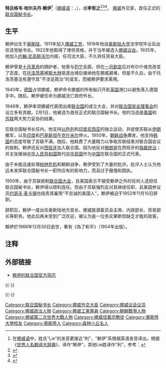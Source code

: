 {{Infobox Politician | name=特吕格韦·赖伊<br />{{lang|no|Trygve Lie}}
| country=[[挪威|挪威]]
| image=Trygve Lie 1938.jpg
| office        = [[File:Emblem_of_the_United_Nations.svg|22px]]  第1任[[联合国秘书长|联合国秘书长]]
| term_start    = 1946年2月2日
| term_end      = 1952年11月10日
| predecessor   = [[格拉德温·杰布|格拉德温·杰布]]（代理）
| successor     = [[达格·哈马舍尔德|达格·哈马舍尔德]]
| birth_date    = {{birth date|1896|7|16|mf=y}}
| birth_place   = [[瑞典-挪威|瑞典-挪威]][[奥斯陆|奥斯陆]]（位於今[[挪威|挪威]]）
| death_date    = {{death date and age |1968|12|30|1896|7|16}}
| death_place   = [[挪威|挪威]][[耶卢|耶卢]]
| nationality   ={{NOR}} 
| spouse        = Hjørdis Jørgensen
| party         = [[工党_(挪威)|工党]]
| vicepresident =
| religion      =[[信义宗|基督教信义宗]]
| signature     =Trygve Lie Signature.svg
}}
'''特吕格韦·哈尔夫丹·赖伊'''<ref>在[[挪威语|挪威语]]中，姓氏“Lie”的发音更接近“利”，“赖伊”系根据英语发音译出。根据《[[世界人名翻译大辞典|世界人名翻译大辞典]]》，{{lang|no|Trygve Lie}}译作“赖伊”，其他Lie姓译作“利”，参考：{{cite book|title=《世界人名翻译大辞典》|author=郭国荣主编|publisher=中国对外翻译出版公司|year=1993年|pages=第1681页}}</ref>（[[挪威语|挪威语]]：'''{{lang|no|Trygve Halvdan Lie}}'''，{{bd|1896年|7月16日|1968年|12月30日|catIdx=Lie, Trygve}}），或'''李哲之'''<ref>{{cite book|url=https://books.google.com/books?id=CT89QbuVUPEC&pg=PT16&lpg=PT16&dq=%22%E6%9D%8E%E5%93%B2%E4%B9%8B%22%E8%81%AF%E5%90%88%E5%9C%8B&source=bl&ots=Vfu_kxlrii&sig=ACfU3U0gNtohyXX9QD3iIXqpHTGBq7UnFA&hl=en&sa=X&ved=2ahUKEwjnyoPDosnvAhXbW80KHTglDyMQ6AEwDnoECBEQAw#v=onepage&q=%22%E6%9D%8E%E5%93%B2%E4%B9%8B%22%E8%81%AF%E5%90%88%E5%9C%8B&f=false|title=朝鲜: 韩共侵略大韩民国的内幕|author=[[菲力普·傑賽普|菲力普·傑賽普]]|publisher=|year=|pages=一四}}</ref><ref>{{cite web|url=https://zh.wikisource.org/wiki/Page:Germ_Warfare_-_NARA_-_5729956.jpg|title=页面:Germ Warfare - NARA - 5729956.jpg - 维基文库，自由的图书馆|website=zh.wikisource.org|access-date=2021-03-24|archive-date=2015-09-12|archive-url=https://web.archive.org/web/20150912020019/https://zh.wikisource.org/wiki/Page:Germ_Warfare_-_NARA_-_5729956.jpg|dead-url=no}}</ref><ref>{{cite web|url=http://nrch.culture.tw/view.aspx?keyword=%E6%9D%8E%E5%93%B2&s=819075&id=0001714625&proj=MOC_IMD_001|title=文化部國家文化資料庫|website=nrch.culture.tw}}</ref>， [[挪威|挪威]]外交家，首任正式的[[联合国秘书长|联合国秘书长]]。

==生平==
赖伊出生于[[奥斯陆|奥斯陆]]，1911年加入[[挪威工党|挪威工党]]，1919年他自[[奥斯陆大学|奥斯陆大学]]法学院毕业后出任该党秘书长。1922年他取得了律师资格，并于当年被选入[[挪威议会|挪威议会]]。1935年，他加入[[约翰·尼高斯沃尔|约翰·尼高斯沃尔]]内阁，任司法大臣，不久转任贸易大臣。

赖伊曾是[[十月革命|十月革命]]的拥护者，他曾与[[列宁|列宁]]会面，但在[[一月剧变|一月剧变]]后对布尔什维克改变了态度。在[[托洛茨基|托洛茨基]]被[[斯大林|斯大林]]驱逐出境后接纳他在挪威避难，但是不久后，由于托洛茨基没有遵守其“不涉足政治”的诺言，而被赖伊要求离境。

1940年，[[德国|德国]]占领挪威，赖伊命令挪威的所有船只开赴[[英国|英国]]港口以避免落入德国手中。随后，赖伊被任命为挪威流亡政府外长。

1946年，赖伊率领挪威代表团出席[[联合国|联合国]]的成立大会，并对[[联合国安全理事会|联合国安全理事会]]的设立多有贡献。2月1日，他被选为首任正式的联合国秘书长。他的当选是[[美国|美国]]和[[苏联|苏联]]两大势力妥协的结果。

在联合国秘书长任内，他支持[[以色列|以色列]]和[[印度尼西亚|印度尼西亚]]的独立运动，并促使苏联从[[伊朗|伊朗]]撤军，以及[[印度|印度]]和[[巴基斯坦|巴基斯坦]]在[[克什米尔|克什米尔]]停火。1950年，[[朝鲜战争|朝鲜战争]]爆发，他支持[[韩国|韩国]]的态度导致了苏联不满，随后，他耗费了大量精力以争取苏联结束对联合国会议的抵制。赖伊还反对[[西班牙|西班牙]]加入联合国，因为他反对[[佛朗哥|佛朗哥]]在西班牙的[[佛朗哥時期|独裁统治]]；并主张接纳[[中华人民共和国|中华人民共和国]]取代[[中华民国|中华民国]]作为[[中国|中国]]在联合国的正式代表。

由于未能迅速处理[[柏林危机|柏林危机]]和朝鲜战争，赖伊受到了大量的批评。批评人士认为他远未发挥联合国秘书长一职所应有的影响力，而且过于傲慢和固执。

1950年，由于苏联抵制[[联合国大会|联合国大会]]，且美国表示不接受赖伊之外的任何人选担任联合国秘书长，赖伊得以顺利连任。但由于苏联强烈反对其继续任职，且美国参议员[[约瑟夫·麦卡锡|约瑟夫·麦卡锡]]也指责其雇用“不忠诚的美国人”，赖伊被迫于1952年11月10日辞职。

辞职后，赖伊一度出任奥斯陆地方首长、挪威能源委员会主席、内政部长、贸易部长等职务。他此后再未受到广泛欢迎，被认为是一位务实果断但缺乏才能的政客。

賴伊於1968年12月30日逝世，著有《為了和平》（1954年出版）。

== 注释 ==
{{reflist}}

== 外部链接 ==
* [http://www.un.org/Overview/SG/sg1bio.html 赖伊的联合国官方简历] {{Wayback|url=http://www.un.org/Overview/SG/sg1bio.html |date=20140920152134 }}



{{-}}
{{start box}}
{{s-intgov|un}}
{{s-before|[[格拉德温·杰布|格拉德温·杰布]] ({{flagicon|United Kingdom}}) <br> （代理）}}
{{s-title|[[File:Emblem_of_the_United_Nations.svg|22px]] [[联合国秘书长|联合国秘书长]] (1952年11月辞职)|1946年2月－1952年11月}}
{{s-after|{{Box|[[达格·哈马舍尔德|达格·哈马舍尔德]]}} ({{flagicon|Sweden}})<br>（飞机失事殉职）}}
{{end box}}

{{-}}
{{联合国}}
{{聯合國秘書長}}

{{Authority control}}
{{DEFAULTSORT:Lie, Trygve}}
[[Category:联合国秘书长|Category:联合国秘书长]]
[[Category:挪威外交大臣|Category:挪威外交大臣]]
[[Category:挪威议会议员|Category:挪威议会议员]]
[[Category:挪威政治人物|Category:挪威政治人物]]
[[Category:挪威工黨黨員|Category:挪威工黨黨員]]
[[Category:朝鮮戰爭人物|Category:朝鮮戰爭人物]]
[[Category:挪威第二次世界大戰人物|Category:挪威第二次世界大戰人物]]
[[Category:挪威信義宗教徒|Category:挪威信義宗教徒]]
[[Category:奧斯陸大學校友|Category:奧斯陸大學校友]]
[[Category:奧斯陸人|Category:奧斯陸人]]
[[Category:森林小丘名人|Category:森林小丘名人]]